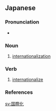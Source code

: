 {{also|國際化|国际化}}
==Japanese==
{{ja-kanjitab|こく|さい|か|yomi=on}}

===Pronunciation===
* {{ja-pron|こくさいか|y=o|acc=0|dev=2|acc_ref=NHK}}

===Noun===
{{ja-noun|こくさいか|kyu=國際化}}

# [[internationalization]]

===Verb===
{{ja-verb-suru|こくさいか|kyu=國際化}}

# [[internationalize]]

===References===
<references/>

[[sv:国際化]]